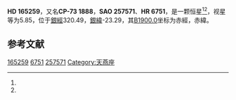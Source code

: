 {{Starbox begin
| name = HD 165259
}}
{{Starbox observe
| epoch = [[J2000.0|J2000.0]]
| constell = {{星座名待查}}<ref name=SIMBAD>{{cite web
 | url=http://simbad.u-strasbg.fr/simbad/sim-id?Ident=HR+6751
 | title =Pulsating variable Star
 | publisher=Centre de Données astronomiques de Strasbourg
 | work=SIMBAD
 | accessdate=2012-07-13}}</ref><ref name=DATA>{{cite web
 | url=http://vizier.u-strasbg.fr/viz-bin/VizieR-5?-out.add=.&-source=5050&-corr=PK=HR&-out.max=9999&HR=6751
 | title=VizieR Detailed Page
 | accessdate=2012-07-13
 | archive-date=2016-03-04
 | archive-url=https://web.archive.org/web/20160304233204/http://vizier.u-strasbg.fr/viz-bin/VizieR-5?-out.add=.&-source=5050&-corr=PK=HR&-out.max=9999&HR=6751
 | dead-url=no
 }}</ref>
| 星官 = 
| ra = {{RA|18|12|34.5}}<ref name=SIMBAD /><ref name=DATA />
| dec = {{DEC|-73|40|18}}<ref name=SIMBAD /><ref name=DATA />
| appmag_v = 5.85<ref name=SIMBAD /><ref name=DATA />
}}
{{Starbox character
| class = F5V<ref name=SIMBAD /><ref name=DATA />
| b-v = 0.46<ref name=SIMBAD /><ref name=DATA />
| u-b = 0.05<ref name=SIMBAD /><ref name=DATA />
| r-i = <ref name=SIMBAD /><ref name=DATA />
| variable = 
}}
{{Starbox astrometry
| radial_v = 0.05
| prop_mo_ra = 13
| parallax = 0.031
| p_error = 
}}
{{Starbox catalog
| names =CP-73 1888，[[SAO星表|SAO]] 257571，[[HD星表|HD]] 165259，[[HR星表|HR]] 6751}}
{{Starbox reference |Simbad=HR+6751}}
{{Starbox end}}

'''HD 165259'''，又名'''CP-73 1888'''，'''SAO 257571'''、'''HR 6751'''，是一颗恒星<ref name=SIMBAD /><ref name=DATA />，视星等为5.85，位于[[銀道座標系|銀經]]320.49，[[銀道座標系|銀緯]]-23.29，其[[B1900.0|B1900.0]]坐标为赤經{{RA|17|59|52}}，赤緯{{DEC|-73|-23.29|50}}。

== 参考文献 ==
{{reflist}}

{{star-stub}}

[[Category:HD和HDE天體|165259]]
[[Category:HR天體|6751]]
[[Category:SAO天體|257571]]
[[Category:天燕座|Category:天燕座]]